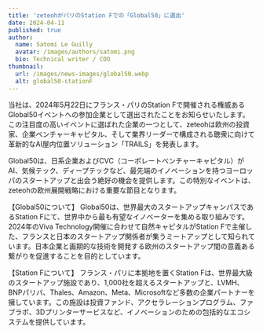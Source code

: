 ```yaml
---
title: 'zeteohがパリのStation Fでの「Global50」に選出'
date: 2024-04-11
published: true
author:
  name: Satomi Le Guilly
  avatar: /images/authors/satomi.png
  bio: Technical writer / COO
thumbnail:
  url: /images/news-images/global50.webp
  alt: global50-stationF
---
```


当社は、2024年5月22日にフランス・パリのStation Fで開催される権威あるGlobal50イベントへの参加企業として選出されたことをお知らせいたします。
この注目度の高いイベントに選ばれた企業の一つとして、zeteohは欧州の投資家、企業ベンチャーキャピタル、そして業界リーダーで構成される聴衆に向けて革新的なAI屋内位置ソリューション「TRAILS」を発表します。

Global50は、日系企業およびCVC（コーポレートベンチャーキャピタル）がAI、気候テック、ディープテックなど、最先端のイノベーションを持つヨーロッパのスタートアップと出会う絶好の機会を提供します。この特別なイベントは、zeteohの欧州展開戦略における重要な節目となります。


【Global50について】
Global50は、世界最大のスタートアップキャンパスであるStation Fにて、世界中から最も有望なイノベーターを集める取り組みです。2024年のViva Technology開催に合わせて自然キャピタルがStation Fで主催した、フランスと日本のスタートアップ関係者が集うミートアップとして知られています。日本企業と画期的な技術を開発する欧州のスタートアップ間の意義ある繋がりを促進することを目的としています。

【Station Fについて】
フランス・パリに本拠地を置くStation Fは、世界最大級のスタートアップ施設であり、1,000社を超えるスタートアップと、LVMH、BNPパリバ、Thales、Amazon、Meta、Microsoftなど多数の企業パートナーを擁しています。この施設は投資ファンド、アクセラレーションプログラム、ファブラボ、3Dプリンターサービスなど、イノベーションのための包括的なエコシステムを提供しています。